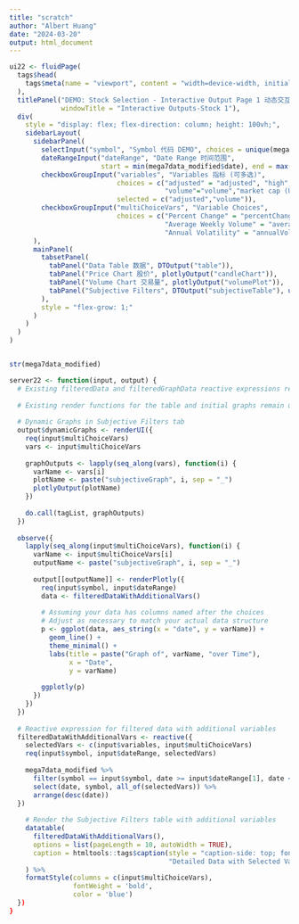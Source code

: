 ```yaml
---
title: "scratch"
author: "Albert Huang"
date: "2024-03-20"
output: html_document
---
```



```r
ui22 <- fluidPage(
  tags$head(
    tags$meta(name = "viewport", content = "width=device-width, initial-scale=1")
  ),           
  titlePanel("DEMO: Stock Selection - Interactive Output Page 1 动态交互结果展示(第1部分)",
             windowTitle = "Interactive Outputs-Stock 1"),
  div(
    style = "display: flex; flex-direction: column; height: 100vh;",
    sidebarLayout(
      sidebarPanel(
        selectInput("symbol", "Symbol 代码 DEMO", choices = unique(mega7data_modified$symbol)),
        dateRangeInput("dateRange", "Date Range 时间范围", 
                       start = min(mega7data_modified$date), end = max(mega7data_modified$date)),
        checkboxGroupInput("variables", "Variables 指标 (可多选)", 
                           choices = c("adjusted" = "adjusted", "high", "low","open", "close",
                                       "volume"="volume","market cap (USD)"="marketcap"),
                           selected = c("adjusted","volume")),
        checkboxGroupInput("multiChoiceVars", "Variable Choices", 
                           choices = c("Percent Change" = "percentChange",
                                       "Average Weekly Volume" = "averageWeeklyVolume",
                                       "Annual Volatility" = "annualVolatility"))
      ),
      mainPanel(
        tabsetPanel(
          tabPanel("Data Table 数据", DTOutput("table")),
          tabPanel("Price Chart 股价", plotlyOutput("candleChart")),
          tabPanel("Volume Chart 交易量", plotlyOutput("volumePlot")),
          tabPanel("Subjective Filters", DTOutput("subjectiveTable"), uiOutput("dynamicGraphs"))
        ),
        style = "flex-grow: 1;"
      )
    )
  )
)


str(mega7data_modified)
```





```r
server22 <- function(input, output) {
  # Existing filteredData and filteredGraphData reactive expressions remain unchanged
  
  # Existing render functions for the table and initial graphs remain unchanged
  
  # Dynamic Graphs in Subjective Filters tab
  output$dynamicGraphs <- renderUI({
    req(input$multiChoiceVars)
    vars <- input$multiChoiceVars
    
    graphOutputs <- lapply(seq_along(vars), function(i) {
      varName <- vars[i]
      plotName <- paste("subjectiveGraph", i, sep = "_")
      plotlyOutput(plotName)
    })
    
    do.call(tagList, graphOutputs)
  })
  
  observe({
    lapply(seq_along(input$multiChoiceVars), function(i) {
      varName <- input$multiChoiceVars[i]
      outputName <- paste("subjectiveGraph", i, sep = "_")
      
      output[[outputName]] <- renderPlotly({
        req(input$symbol, input$dateRange)
        data <- filteredDataWithAdditionalVars()
        
        # Assuming your data has columns named after the choices
        # Adjust as necessary to match your actual data structure
        p <- ggplot(data, aes_string(x = "date", y = varName)) +
          geom_line() +
          theme_minimal() +
          labs(title = paste("Graph of", varName, "over Time"),
               x = "Date",
               y = varName)
        
        ggplotly(p)
      })
    })
  })
  
  # Reactive expression for filtered data with additional variables
  filteredDataWithAdditionalVars <- reactive({
    selectedVars <- c(input$variables, input$multiChoiceVars)
    req(input$symbol, input$dateRange, selectedVars)
    
    mega7data_modified %>%
      filter(symbol == input$symbol, date >= input$dateRange[1], date <= input$dateRange[2]) %>%
      select(date, symbol, all_of(selectedVars)) %>%
      arrange(desc(date))
  })
  
    # Render the Subjective Filters table with additional variables
    datatable(
      filteredDataWithAdditionalVars(), 
      options = list(pageLength = 10, autoWidth = TRUE),
      caption = htmltools::tags$caption(style = "caption-side: top; font-size: 180%;",
                                        "Detailed Data with Selected Variables")
    ) %>%
    formatStyle(columns = c(input$multiChoiceVars), 
                fontWeight = 'bold', 
                color = 'blue')
  })
}


```